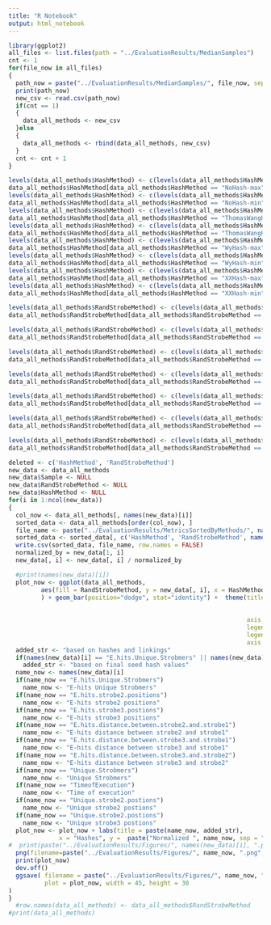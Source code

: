 ```yaml
---
title: "R Notebook"
output: html_notebook
---
```



```r
library(ggplot2)
all_files <- list.files(path = "../EvaluationResults/MedianSamples")
cnt <- 1
for(file_now in all_files)
{
  path_now = paste("../EvaluationResults/MedianSamples/", file_now, sep = "")
  print(path_now)
  new_csv <- read.csv(path_now)
  if(cnt == 1)
  {
    data_all_methods <- new_csv
  }else
  {
    data_all_methods <- rbind(data_all_methods, new_csv)
  }
  cnt <- cnt + 1
}

levels(data_all_methods$HashMethod) <- c(levels(data_all_methods$HashMethod), "None-max")
data_all_methods$HashMethod[data_all_methods$HashMethod == "NoHash-max"] <- "None-max"
levels(data_all_methods$HashMethod) <- c(levels(data_all_methods$HashMethod), "None-min")
data_all_methods$HashMethod[data_all_methods$HashMethod == "NoHash-min"] <- "None-min"
levels(data_all_methods$HashMethod) <- c(levels(data_all_methods$HashMethod), "TW-max")
data_all_methods$HashMethod[data_all_methods$HashMethod == "ThomasWangHash-max"] <- "TW-max"
levels(data_all_methods$HashMethod) <- c(levels(data_all_methods$HashMethod), "TW-min")
data_all_methods$HashMethod[data_all_methods$HashMethod == "ThomasWangHash-min"] <- "TW-min"
levels(data_all_methods$HashMethod) <- c(levels(data_all_methods$HashMethod), "Wy-max")
data_all_methods$HashMethod[data_all_methods$HashMethod == "WyHash-max"] <- "WY-max"
levels(data_all_methods$HashMethod) <- c(levels(data_all_methods$HashMethod), "Wy-min")
data_all_methods$HashMethod[data_all_methods$HashMethod == "WyHash-min"] <- "WY-min"
levels(data_all_methods$HashMethod) <- c(levels(data_all_methods$HashMethod), "XX-max")
data_all_methods$HashMethod[data_all_methods$HashMethod == "XXHash-max"] <- "XX-max"
levels(data_all_methods$HashMethod) <- c(levels(data_all_methods$HashMethod), "XX-min")
data_all_methods$HashMethod[data_all_methods$HashMethod == "XXHash-min"] <- "XX-min"

levels(data_all_methods$RandStrobeMethod) <- c(levels(data_all_methods$RandStrobeMethod), "XOR")
data_all_methods$RandStrobeMethod[data_all_methods$RandStrobeMethod == "GuoPibri"] <- "XOR"

levels(data_all_methods$RandStrobeMethod) <- c(levels(data_all_methods$RandStrobeMethod), "MOD")
data_all_methods$RandStrobeMethod[data_all_methods$RandStrobeMethod == "SahlinMod"] <- "MOD"

levels(data_all_methods$RandStrobeMethod) <- c(levels(data_all_methods$RandStrobeMethod), "AND")
data_all_methods$RandStrobeMethod[data_all_methods$RandStrobeMethod == "Shen"] <- "AND"

levels(data_all_methods$RandStrobeMethod) <- c(levels(data_all_methods$RandStrobeMethod), "BC")
data_all_methods$RandStrobeMethod[data_all_methods$RandStrobeMethod == "SahlinBitCount"] <- "BC"

levels(data_all_methods$RandStrobeMethod) <- c(levels(data_all_methods$RandStrobeMethod), "CC")
data_all_methods$RandStrobeMethod[data_all_methods$RandStrobeMethod == "LiuPatroLi"] <- "CC"

levels(data_all_methods$RandStrobeMethod) <- c(levels(data_all_methods$RandStrobeMethod), "XV")
data_all_methods$RandStrobeMethod[data_all_methods$RandStrobeMethod == "XorVar"] <- "XV"

levels(data_all_methods$RandStrobeMethod) <- c(levels(data_all_methods$RandStrobeMethod), "MAMD")
data_all_methods$RandStrobeMethod[data_all_methods$RandStrobeMethod == "MAMod"] <- "MAMD"

deleted <- c('HashMethod', 'RandStrobeMethod')
new_data <- data_all_methods
new_data$Sample <- NULL
new_data$RandStrobeMethod <- NULL
new_data$HashMethod <- NULL
for(i in 1:ncol(new_data))
{
  col_now <- data_all_methods[, names(new_data)[i]]
  sorted_data <- data_all_methods[order(col_now), ]
  file_name <- paste("../EvaluationResults/MetricsSortedByMethods/", names(new_data)[i], ".csv",sep = "")
  sorted_data <- sorted_data[, c('HashMethod', 'RandStrobeMethod', names(new_data)[i])]
  write.csv(sorted_data, file_name, row.names = FALSE)
  normalized_by = new_data[1, i]
  new_data[, i] <- new_data[, i] / normalized_by

  #print(names(new_data)[i])
  plot_now <- ggplot(data_all_methods,
         aes(fill = RandStrobeMethod, y = new_data[, i], x = HashMethod)
         ) + geom_bar(position="dodge", stat="identity") +  theme(title = element_text(size = 70), 
                                                                  
                                                                  
                                                                  axis.title=element_text(size=50), 
                                                                  legend.text = element_text(size = 50),
                                                                  legend.title = element_text(size = 50),
                                                                  axis.text = element_text(size = 40))
  added_str <- "based on hashes and linkings"
  if(names(new_data)[i] == "E.hits.Unique.Strobmers" || names(new_data)[i]  == "Unique.Strobmers")
    added_str <- "based on final seed hash values"
  name_now <- names(new_data)[i]
  if(name_now == "E.hits.Unique.Strobmers")
    name_now <- "E-hits Unique Strobmers"
  if(name_now == "E.hits.strobe2.positions")
    name_now <- "E-hits strobe2 positions"
  if(name_now == "E.hits.strobe3.postions")
    name_now <- "E-hits strobe3 positions"
  if(name_now == "E.hits.distance.between.strobe2.and.strobe1")
    name_now <- "E-hits distance between strobe2 and strobe1"
  if(name_now == "E.hits.distance.between.strobe3.and.strobe1")
    name_now <- "E-hits distance between strobe3 and strobe1"
  if(name_now == "E.hits.distance.between.strobe3.and.strobe2")
    name_now <- "E-hits distance between strobe3 and strobe2"
  if(name_now == "Unique.Strobmers")
    name_now <- "Unique Strobmers"
  if(name_now == "TimeofExecution")
    name_now <- "Time of execution"
  if(name_now == "Unique.strobe2.postions")
    name_now <- "Unique strobe2 postions"
  if(name_now == "Unique.strobe2.postions")
    name_now <- "Unique strobe3 postions"
  plot_now <- plot_now + labs(title = paste(name_now, added_str),
              x = "Hashes", y =  paste("Normalized ", name_now, sep = ""))
#  print(paste("../EvaluationResults/Figures/", names(new_data)[i], ".png",sep = ""))
  png(filename=paste("../EvaluationResults/Figures/", name_now, ".png",sep = ""), width=3000, height= 3000)
  print(plot_now)
  dev.off()
  ggsave( filename = paste("../EvaluationResults/Figures/", name_now, ".pdf",sep = ""), 
          plot = plot_now, width = 45, height = 30
)
}
  #row.names(data_all_methods) <- data_all_methods$RandStrobeMethod
#print(data_all_methods)
```
